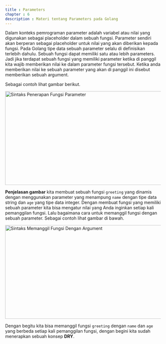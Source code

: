 ```yaml
---
title : Parameters
chapter : 6
description : Materi tentang Parameters pada Golang
---
```


Dalam konteks pemrograman parameter adalah variabel atau nilai yang 
digunakan sebagai placeholder dalam sebuah fungsi. Parameter sendiri 
akan berperan sebagai placeholder untuk nilai yang akan diberikan kepada 
fungsi. Pada Golang tipe data sebuah parameter selalu di definisikan 
terlebih dahulu. Sebuah fungsi dapat memiliki satu atau lebih parameters. 
Jadi jika terdapat sebuah fungsi yang memiliki parameter ketika di panggil 
kita wajib memberikan nilai ke dalam parameter fungsi tersebut. Ketika 
anda memberikan nilai ke sebuah parameter yang akan di panggil ini 
disebut memberikan sebuah argument. 

Sebagai contoh lihat gambar berikut.

<Image
  src="/content/bab-6/bab-6-3.png"
  width="618"
  height="304"
  alt="Sintaks Penerapan Fungsi Parameter"
/>

**Penjelasan gambar** kita membuat sebuah fungsi `greeting` yang dinamis 
dengan menggunakan parameter yang menampung `name` dengan tipe 
data string dan `age` yang tipe data integer. Dengan membuat fungsi yang 
memiliki sebuah parameter kita bisa mengatur nilai yang Anda inginkan 
setiap kali pemanggilan fungsi. Lalu bagaimana cara untuk memanggil 
fungsi dengan sebuah parameter. Sebagai contoh lihat gambar di bawah.

<Image
  src="/content/bab-6/bab-6-4.png"
  width="618"
  height="304"
  alt="Sintaks Memanggil Fungsi Dengan Argument"
/>

Dengan begitu kita bisa memanggil fungsi `greeting` dengan `name` dan 
`age` yang berbeda setiap kali pemanggilan fungsi, dengan begini kita 
sudah menerapkan sebuah konsep **DRY**.